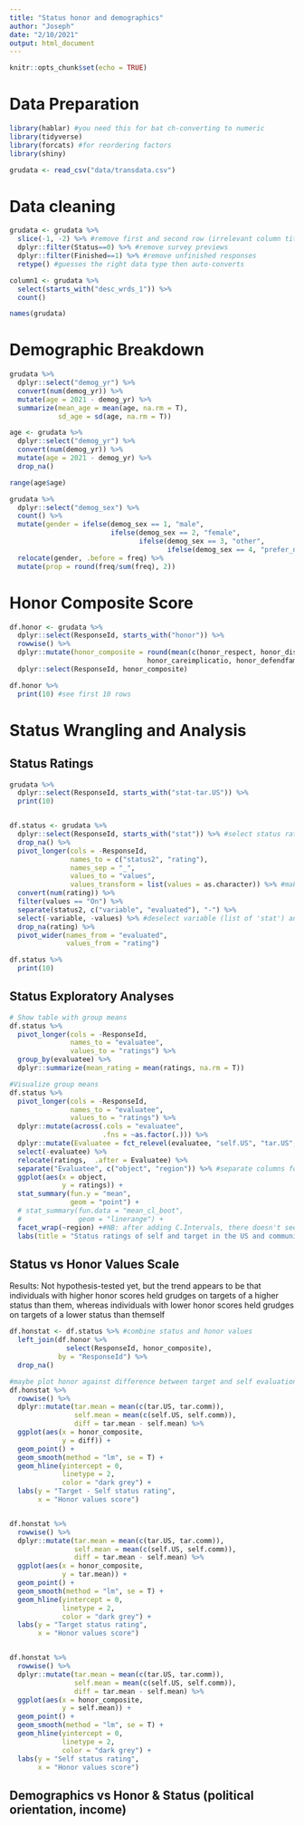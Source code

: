 ```yaml
---
title: "Status honor and demographics"
author: "Joseph"
date: "2/10/2021"
output: html_document
---
```


```r
knitr::opts_chunk$set(echo = TRUE)
```

# Data Preparation

```r
library(hablar) #you need this for bat ch-converting to numeric
library(tidyverse)
library(forcats) #for reordering factors
library(shiny)

grudata <- read_csv("data/transdata.csv")

```

# Data cleaning

```r
grudata <- grudata %>%
  slice(-1, -2) %>% #remove first and second row (irrelevant column titles)
  dplyr::filter(Status==0) %>% #remove survey previews
  dplyr::filter(Finished==1) %>% #remove unfinished responses
  retype() #guesses the right data type then auto-converts

column1 <- grudata %>% 
  select(starts_with("desc_wrds_1")) %>% 
  count()

names(grudata)

```

# Demographic Breakdown

```r
grudata %>% 
  dplyr::select("demog_yr") %>% 
  convert(num(demog_yr)) %>% 
  mutate(age = 2021 - demog_yr) %>% 
  summarize(mean_age = mean(age, na.rm = T),
            sd_age = sd(age, na.rm = T))

age <- grudata %>% 
  dplyr::select("demog_yr") %>% 
  convert(num(demog_yr)) %>% 
  mutate(age = 2021 - demog_yr) %>% 
  drop_na()

range(age$age)

grudata %>% 
  dplyr::select("demog_sex") %>% 
  count() %>% 
  mutate(gender = ifelse(demog_sex == 1, "male",
                         ifelse(demog_sex == 2, "female", 
                                ifelse(demog_sex == 3, "other",
                                       ifelse(demog_sex == 4, "prefer_not", "blank"))))) %>% 
  relocate(gender, .before = freq) %>% 
  mutate(prop = round(freq/sum(freq), 2))


```


# Honor Composite Score

```r
df.honor <- grudata %>% 
  dplyr::select(ResponseId, starts_with("honor")) %>% 
  rowwise() %>%  
  dplyr::mutate(honor_composite = round(mean(c(honor_respect, honor_disres, honor_socialimage, 
                                  honor_careimplicatio, honor_defendfam, na.rm = T)), 2)) %>% #avg 5 scales
  dplyr::select(ResponseId, honor_composite)

df.honor %>% 
  print(10) #see first 10 rows


```

# Status Wrangling and Analysis

## Status Ratings

```r
grudata %>% 
  dplyr::select(ResponseId, starts_with("stat-tar.US")) %>% 
  print(10)


df.status <- grudata %>% 
  dplyr::select(ResponseId, starts_with("stat")) %>% #select status rating columns
  drop_na() %>% 
  pivot_longer(cols = -ResponseId,
               names_to = c("status2", "rating"),
               names_sep = "_",
               values_to = "values",
               values_transform = list(values = as.character)) %>% #make long
  convert(num(rating)) %>% 
  filter(values == "On") %>% 
  separate(status2, c("variable", "evaluated"), "-") %>% 
  select(-variable, -values) %>% #deselect variable (list of 'stat') and values (list of 'On')
  drop_na(rating) %>% 
  pivot_wider(names_from = "evaluated",
              values_from = "rating")

df.status %>% 
  print(10)
```

## Status Exploratory Analyses

```r
# Show table with group means
df.status %>% 
  pivot_longer(cols = -ResponseId,
               names_to = "evaluatee",
               values_to = "ratings") %>% 
  group_by(evaluatee) %>% 
  dplyr::summarize(mean_rating = mean(ratings, na.rm = T))

#Visualize group means
df.status %>% 
  pivot_longer(cols = -ResponseId,
               names_to = "evaluatee",
               values_to = "ratings") %>% 
  dplyr::mutate(across(.cols = "evaluatee",
                       .fns = ~as.factor(.))) %>% 
  dplyr::mutate(Evaluatee = fct_relevel(evaluatee, "self.US", "tar.US", "self.comm", "tar.comm")) %>% 
  select(-evaluatee) %>% 
  relocate(ratings,  .after = Evaluatee) %>% 
  separate("Evaluatee", c("object", "region")) %>% #separate columns for easier plotting
  ggplot(aes(x = object,
             y = ratings)) +
  stat_summary(fun.y = "mean",
               geom = "point") +
  # stat_summary(fun.data = "mean_cl_boot",   
  #              geom = "linerange") +
  facet_wrap(~region) +#NB: after adding C.Intervals, there doesn't seem to be any group differences +
  labs(title = "Status ratings of self and target in the US and community")

```

## Status vs Honor Values Scale

Results: Not hypothesis-tested yet, but the trend appears to be that individuals with higher honor scores held grudges on targets of a higher status than them, whereas individuals with lower honor scores held grudges on targets of a lower status than themself

```r
df.honstat <- df.status %>% #combine status and honor values
  left_join(df.honor %>% 
              select(ResponseId, honor_composite),
            by = "ResponseId") %>% 
  drop_na()

#maybe plot honor against difference between target and self evaluations. Get mean target and mean Self
df.honstat %>% 
  rowwise() %>% 
  dplyr::mutate(tar.mean = mean(c(tar.US, tar.comm)),
                self.mean = mean(c(self.US, self.comm)),
                diff = tar.mean - self.mean) %>% 
  ggplot(aes(x = honor_composite,
             y = diff)) +
  geom_point() +
  geom_smooth(method = "lm", se = T) +
  geom_hline(yintercept = 0, 
             linetype = 2, 
             color = "dark grey") +
  labs(y = "Target - Self status rating",
       x = "Honor values score")


df.honstat %>% 
  rowwise() %>% 
  dplyr::mutate(tar.mean = mean(c(tar.US, tar.comm)),
                self.mean = mean(c(self.US, self.comm)),
                diff = tar.mean - self.mean) %>% 
  ggplot(aes(x = honor_composite,
             y = tar.mean)) +
  geom_point() +
  geom_smooth(method = "lm", se = T) +
  geom_hline(yintercept = 0, 
             linetype = 2, 
             color = "dark grey") +
  labs(y = "Target status rating",
       x = "Honor values score")


df.honstat %>% 
  rowwise() %>% 
  dplyr::mutate(tar.mean = mean(c(tar.US, tar.comm)),
                self.mean = mean(c(self.US, self.comm)),
                diff = tar.mean - self.mean) %>% 
  ggplot(aes(x = honor_composite,
             y = self.mean)) +
  geom_point() +
  geom_smooth(method = "lm", se = T) +
  geom_hline(yintercept = 0, 
             linetype = 2, 
             color = "dark grey") +
  labs(y = "Self status rating",
       x = "Honor values score")


```

## Demographics vs Honor & Status (political orientation, income)

```r


```

